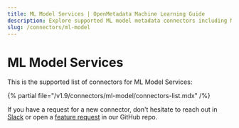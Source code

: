 ```yaml
---
title: ML Model Services | OpenMetadata Machine Learning Guide
description: Explore supported ML model metadata connectors including MLflow, SageMaker, and VertexAI.
slug: /connectors/ml-model
---
```


# ML Model Services

This is the supported list of connectors for ML Model Services:

{% partial file="/v1.9/connectors/ml-model/connectors-list.mdx" /%}

If you have a request for a new connector, don't hesitate to reach out in [Slack](https://slack.open-metadata.org/) or
open a [feature request](https://github.com/open-metadata/OpenMetadata/issues/new/choose) in our GitHub repo.
